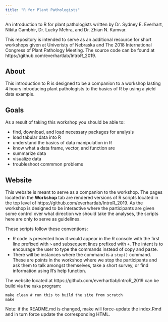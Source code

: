 ```yaml
---
title: "R for Plant Pathologists"
---
```



An introduction to R for plant pathologists written by Dr. Sydney E. Everhart, Nikita Gambhir, Dr. Lucky Mehra, and Dr. Zhian
N. Kamvar.

This repository is intended to serve as an additional resource for short 
workshops given at Univeristy of Nebraska and The 2018 International Congress of Plant Pathology Meeting. The source code can be found at 
https://github.com/everhartlab/IntroR_2019.

## About 

This introduction to R is designed to be a companion to a workshop lasting 4 
hours introducing plant pathologists to the basics of R by using a 
yield data example. 

## Goals

As a result of taking this workshop you should be able to:

 - find, download, and load necessary packages for analysis
 - load tabular data into R
 - understand the basics of data manipulation in R
 - know what a data frame, vector, and function are
 - summarize data
 - visualize data
 - troubleshoot commmon problems


## Website

This website is meant to serve as a companion to the workshop. The pages located
in the **Workshop** tab are rendered versions of R scripts located in the top 
level of https://github.com/everhartlab/IntroR_2019. As the workshop is designed to
be interactive where the participants are given some control over what direction
we should take the analyses, the scripts here are only to serve as guidelines.

These scripts follow these conventions:

 - R code is presented how it would appear in the R console with the first line
   prefixed with `>` and subsequent lines prefixed with `+`. The intent is to
   encourage the user to type the commands instead of copy and paste.
 - There will be instances where the command is a `stop()` command. These are
   points in the workshop where we stop the participants and ask them to talk 
   amongst themselves, take a short survey, or find information using R's help
   function.



The website located at https://github.com/everhartlab/IntroR_2019 can be build via the
`make` program:

```make
make clean # run this to build the site from scratch
make
```

Note: if the README.md is changed, make will force-update the index.Rmd and in
turn force update the corresponding HTML.
